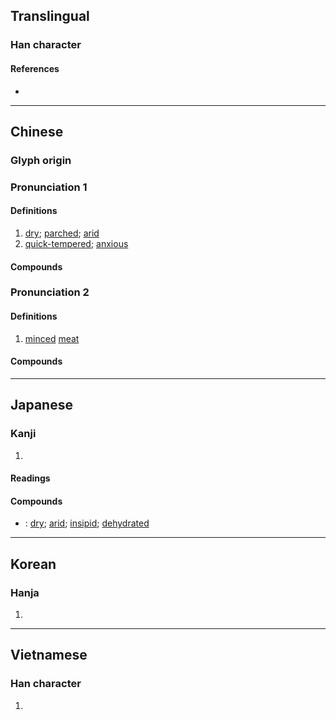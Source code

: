 {{character info/new}}
==Translingual==

===Han character===
{{Han char|rn=86|rad=火|as=13|sn=17|four=96894|canj=FRRD|ids=⿰火喿}}

====References====
* {{Han ref|kx=0684.290|dkj=19467|dj=1097.060|hdz=32240.190|uh=71E5|ud=29157|bh=C0EA|bd=49386}}

----

==Chinese==
{{zh-forms}}

===Glyph origin===
{{Han etym}}

===Pronunciation 1===
{{zh-pron
|m=zào
|c=cou3
|h=pfs=châu
|mn=qz,tw,xm,zz:sò/qz:sò͘
|mn_note=sò/sò͘ - literary; sò - vernacular (Quanzhou)
|mc=y
|oc=y
|cat=a
}}

====Definitions====
{{zh-hanzi}}

# [[dry]]; [[parched]]; [[arid]]
# [[quick-tempered]]; [[anxious]]

====Compounds====
{{zh-der|乾燥|乾燥劑|乾燥器|乾燥機|乾燥氣候|乾燥箱|乾燥花|卬燥|口乾舌燥|口燥脣乾|天乾物燥|推燥居濕|暴燥|暴燥如雷|枯燥|枯燥無味|炙冰使燥|炮燥|熱燥|燠燥|燥不搭的|燥屎|燥溼|燥灼|燥熱|燥皮|燥脾|爆燥|爆燥如雷|辣燥|高燥|鱉燥}}

===Pronunciation 2===
{{zh-pron
|m=sào
|cat=n
}}

====Definitions====
{{zh-hanzi}}

# [[minced]] [[meat]]

====Compounds====
{{zh-der|燥子|肉燥}}

----

==Japanese==

===Kanji===
{{ja-kanji|grade=c|rs=火13}}

# {{defn|lang=ja|sort=火13}}

====Readings====
{{ja-readings
|goon=そう
|kanon=そう
|kun=かわ-く, はしゃ-ぐ
}}

====Compounds====
* {{ja-r|乾燥|かんそう}}: [[dry]]; [[arid]]; [[insipid]]; [[dehydrated]]

----

==Korean==

===Hanja===
{{ko-hanja|hangeul=조|eumhun=|rv=jo|mr=cho|y=co}}

# {{defn|lang=ko|sort=火13}}

----

==Vietnamese==

===Han character===
{{vi-hantu|[[táo]], [[ráo]]|rs=火13}}

# {{defn|vi}}